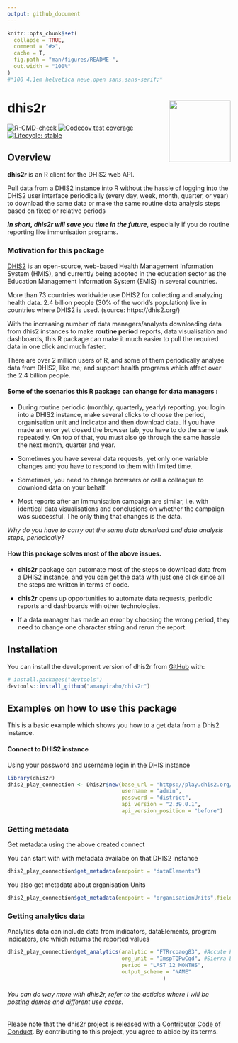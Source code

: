 ```yaml
---
output: github_document
---
```


<!-- README.md is generated from README.Rmd. Please edit that file -->


```r
knitr::opts_chunk$set(
  collapse = TRUE,
  comment = "#>",
  cache = T,
  fig.path = "man/figures/README-",
  out.width = "100%"
)
#*100 4.1em helvetica neue,open sans,sans-serif;*
```

# dhis2r <img src="man/figures/logo.png" align="right" height="139" />

<!-- badges: start -->
[![R-CMD-check](https://github.com/amanyiraho/dhis2r/workflows/R-CMD-check/badge.svg)](https://github.com/amanyiraho/dhis2r/actions)
[![Codecov test coverage](https://codecov.io/gh/amanyiraho/dhis2r/branch/master/graph/badge.svg)](https://app.codecov.io/gh/amanyiraho/dhis2r?branch=master)
[![Lifecycle: stable](https://img.shields.io/badge/lifecycle-stable-brightgreen.svg)](https://lifecycle.r-lib.org/articles/stages.html#stable)
<!-- badges: end -->

## Overview

**dhis2r** is an R client for the DHIS2 web API.

Pull data from a DHIS2 instance into R without the hassle of logging into the DHIS2 user interface periodically (every day, week, month, quarter, or year) to download the same data or make the same routine data analysis steps based on fixed or relative periods

***In short, dhis2r will save you time in the future***, especially if you do routine reporting like immunisation programs.

### Motivation for this package

[DHIS2](https://dhis2.org/) is an open-source, web-based Health Management Information System (HMIS), and currently being adopted in the education sector as the Education Management Information System (EMIS) in several countries.

More than 73 countries worldwide use DHIS2 for collecting and analyzing health data. 2.4 billion people (30% of the world’s population) live in countries where DHIS2 is used. (source: https://dhis2.org/)

With the increasing number of data managers/analysts downloading data from dhis2 instances to make **routine period** reports, data visualisation and dashboards, this R package can make it much easier to pull the required data in one click and much faster.

There are over 2 million users of R, and some of them periodically analyse data from DHIS2, like me; and support health programs which affect over the 2.4 billion people.

#### Some of the scenarios this R package can change for data managers :

- During routine periodic (monthly, quarterly, yearly) reporting, you login into a DHIS2 instance, make several clicks to choose the period, organisation unit and indicator and then download data. If you have made an error yet closed the browser tab, you have to do the same task repeatedly. On top of that, you must also go through the same hassle the next month, quarter and year.

- Sometimes you have several data requests, yet only one variable changes and you have to respond to them with limited time.

- Sometimes, you need to change browsers or call a colleague to download data on your behalf.

- Most reports after an immunisation campaign are similar, i.e. with identical data visualisations and conclusions on whether the campaign was successful. The only thing that changes is the data.

*Why do you have to carry out the same data download and data analysis steps, periodically?*

#### How this package solves most of the above issues.

- **dhis2r** package can automate most of the steps to download data from a DHIS2 instance, and you can get the data with just one click since all the steps are written in terms of code.

- **dhis2r** opens up opportunities to automate data requests, periodic reports and dashboards with other technologies.

- If a data manager has made an error by choosing the wrong period, they need to change one character string and rerun the report.


## Installation

You can install the development version of dhis2r from [GitHub](https://github.com/) with:

``` r
# install.packages("devtools")
devtools::install_github("amanyiraho/dhis2r")
```


## Examples on how to use this package 

This is a basic example which shows you how to a get data from a Dhis2 instance.

#### Connect to DHIS2 instance

Using your password and username login in the DHIS instance

```r
library(dhis2r)
dhis2_play_connection <- Dhis2r$new(base_url = "https://play.dhis2.org/", 
                                    username = "admin", 
                                    password = "district",
                                    api_version = "2.39.0.1",
                                    api_version_position = "before")
```

### Getting metadata

Get metadata using the above created connect

You can start with with metadata availabe on that DHIS2 instance 

```r
dhis2_play_connection$get_metadata(endpoint = "dataElements")
```


You also get metadata about organisation Units

```r

dhis2_play_connection$get_metadata(endpoint = "organisationUnits",fields =  c("name","id", "level"))

```

### Getting analytics data 

Analytics data can include data from indicators, dataElements, program indicators, etc which returns the reported values


```r
dhis2_play_connection$get_analytics(analytic = "FTRrcoaog83", #Accute Flaccid Paralysis (Deaths < 5 yrs),
                                    org_unit = "ImspTQPwCqd", #Sierra Leone (National level)
                                    period = "LAST_12_MONTHS",
                                    output_scheme = "NAME"
                                                 )

```

###### You can do way more with dhis2r, refer to the acticles where I will be posting demos and different use cases. 

Please note that the dhis2r project is released with a [Contributor Code of Conduct](https://contributor-covenant.org/version/2/0/CODE_OF_CONDUCT.html). By contributing to this project, you agree to abide by its terms.
